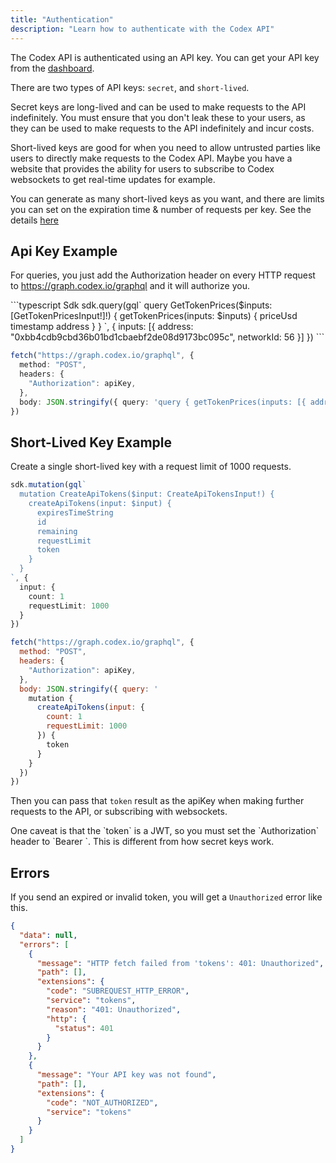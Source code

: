 ```yaml
---
title: "Authentication"
description: "Learn how to authenticate with the Codex API"
---
```


The Codex API is authenticated using an API key. You can get your API key from the [dashboard](https://dashboard.codex.io).


There are two types of API keys: `secret`, and `short-lived`.

Secret keys are long-lived and can be used to make requests to the API indefinitely. You must ensure that you don't leak these
to your users, as they can be used to make requests to the API indefinitely and incur costs.

Short-lived keys are good for when you need to allow untrusted parties like users to directly make
requests to the Codex API. Maybe you have a website that provides the ability for users to subscribe
to Codex websockets to get real-time updates for example.

You can generate as many short-lived keys as you want, and there are limits you can set on the
expiration time & number of requests per key. See the details [here](/api-reference/queries/apitokens#apitokens)

## Api Key Example

For queries, you just add the Authorization header on every HTTP request to https://graph.codex.io/graphql and it will authorize you.

<CodeGroup>
```typescript Sdk
sdk.query(gql`
  query GetTokenPrices($inputs: [GetTokenPricesInput!]!) {
    getTokenPrices(inputs: $inputs) {
      priceUsd
      timestamp
      address
    }
  }
  `, {
  inputs: [{
    address: "0xbb4cdb9cbd36b01bd1cbaebf2de08d9173bc095c",
    networkId: 56
  }]
})
```


```typescript fetch
fetch("https://graph.codex.io/graphql", {
  method: "POST",
  headers: {
    "Authorization": apiKey,
  },
  body: JSON.stringify({ query: 'query { getTokenPrices(inputs: [{ address: "0xbb4cdb9cbd36b01bd1cbaebf2de08d9173bc095c", networkId: 56 }]) { priceUsd timestamp address } }' }),
})
```

</CodeGroup>


## Short-Lived Key Example

Create a single short-lived key with a request limit of 1000 requests.

<CodeGroup>

```typescript Sdk
sdk.mutation(gql`
  mutation CreateApiTokens($input: CreateApiTokensInput!) {
    createApiTokens(input: $input) {
      expiresTimeString
      id
      remaining
      requestLimit
      token
    }
  }
`, {
  input: {
    count: 1
    requestLimit: 1000
  }
})
```

```javascript Fetch
fetch("https://graph.codex.io/graphql", {
  method: "POST",
  headers: {
    "Authorization": apiKey,
  },
  body: JSON.stringify({ query: '
    mutation {
      createApiTokens(input: {
        count: 1
        requestLimit: 1000
      }) {
        token
      }
    }
  })
})
```

</CodeGroup>

Then you can pass that `token` result as the apiKey when making further requests to the API, or subscribing with websockets.

<Tip>
  One caveat is that the `token` is a JWT, so you must set the `Authorization`
  header to `Bearer <token>`. This is different from how secret keys work.
</Tip>

## Errors

If you send an expired or invalid token, you will get a `Unauthorized` error like this.

```json Unauthorized expandable
{
  "data": null,
  "errors": [
    {
      "message": "HTTP fetch failed from 'tokens': 401: Unauthorized",
      "path": [],
      "extensions": {
        "code": "SUBREQUEST_HTTP_ERROR",
        "service": "tokens",
        "reason": "401: Unauthorized",
        "http": {
          "status": 401
        }
      }
    },
    {
      "message": "Your API key was not found",
      "path": [],
      "extensions": {
        "code": "NOT_AUTHORIZED",
        "service": "tokens"
      }
    }
  ]
}
```




